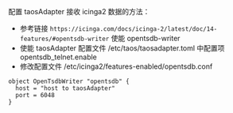 
配置 taosAdapter 接收 icinga2 数据的方法：

- 参考链接 `https://icinga.com/docs/icinga-2/latest/doc/14-features/#opentsdb-writer` 使能 opentsdb-writer
- 使能 taosAdapter 配置文件 /etc/taos/taosadapter.toml 中配置项 opentsdb_telnet.enable
- 修改配置文件 /etc/icinga2/features-enabled/opentsdb.conf

```
object OpenTsdbWriter "opentsdb" {
  host = "host to taosAdapter"
  port = 6048
}
```


